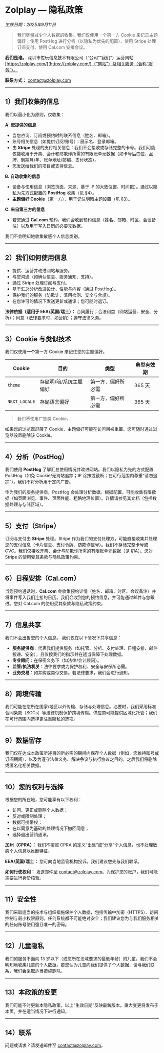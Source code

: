 # Zolplay — 隐私政策

*生效日期：2025年9月11日*

> 我们尽量减少个人数据的收集。我们仅使用一个第一方 Cookie 来记录主题偏好；使用 PostHog 进行分析（以隐私为优先的配置）、使用 Stripe 处理订阅支付、使用 Cal.com 安排会议。

**我们是谁。** 深圳市佐玩信息技术有限公司（“公司”“我们”）运营网站 [https://zolplay.com/](https://zolplay.com/)（“网站”）及相关服务（合称“服务”）。

**联系方式：** [contact@zolplay.com](mailto:contact@zolplay.com)

---

## 1）我们收集的信息

我们以最小化为原则，仅收集：

**A. 您提供的信息**

* 当您咨询、订阅或预约时的联系信息（姓名、邮箱）。
* 账号相关信息（如提供订阅/账号）：展示名、登录邮箱。
* 由 **Stripe** 处理的支付相关信息：我们不会接收或存储完整的卡号。我们可能仅接收用于开票、会计和防欺诈所需的有限账单元数据（如卡号后四位、品牌、到期月/年、账单地址/邮编、支付状态）。
* 您发送给我们的项目或支持信息。

**B. 自动收集的信息**

* 设备与使用信息（浏览页面、来源、基于 IP 的大致位置、时间戳）。通过以隐私为先方式配置的 **PostHog** 收集（见 §4）。
* **主题偏好 Cookie**（第一方），用于记住明暗主题设置（见 §3）。

**C. 来自第三方的信息**

* 若您通过 **Cal.com** 预约，我们会收到预约信息（姓名、邮箱、时区、会议备注）以及用于写入日历的必要元数据。

我们不会明知地收集敏感个人信息类别。

---

## 2）我们如何使用信息

* 提供、运营并改进网站与服务。
* 与您沟通（如确认信息、服务通知、支持）。
* 通过 Stripe 处理订阅与支付。
* 基于汇总分析改进设计、性能与内容（通过 PostHog）。
* 保护我们的服务（防欺诈、滥用检测、安全与合规）。
* 在您许可的情况下发送更新或通讯；您可随时退订。

**法律依据（适用于 EEA/英国/瑞士）：** 合同履行；合法利益（网站运营、安全、分析）；同意（法律要求时，如营销）；遵守法律义务。

---

## 3）Cookie 与类似技术

我们仅使用**一个**第一方 Cookie 来记住您的主题偏好。

| Cookie | 目的 | 类型 | 典型有效期 |
| --- | --- | --- | --- |
| `theme` | 存储明/暗/系统主题偏好 | 第一方，偏好所必需 | 365 天 |
| `NEXT_LOCALE` | 存储语言偏好 | 第一方，偏好所必需 | 365 天 |

> 我们**不**使用广告类 Cookie。

如果您的浏览器屏蔽了 Cookie，主题偏好可能在访问间被重置。您可随时通过浏览器设置删除该 Cookie。

---

## 4）分析（PostHog）

我们使用 **PostHog** 了解汇总使用情况并改进网站。我们以隐私为先的方式配置 PostHog（如免 Cookie/无跨站追踪；IP 涂抹或截断；在可行范围内尊重“请勿追踪”）。我们不将分析用于定向广告。

作为我们的服务提供商，PostHog 会处理分析数据。根据配置，可能收集有限数据（如页面浏览、事件、页面性能、粗略地理位置）。详情请参见其文档（包括数据处理与存储区域）。

---

## 5）支付（Stripe）

订阅与支付由 **Stripe** 处理。Stripe 作为我们的支付处理方，可能直接收集并处理您的支付信息（卡片信息、支付令牌、防欺诈信号）。我们不存储完整卡号或 CVC。我们仅接收开票、会计与防欺诈所需的有限账单元数据（见 §1A）。您对 Stripe 的使用受其条款与隐私政策约束。

---

## 6）日程安排（Cal.com）

当您预约通话时，**Cal.com** 会收集预约详情（姓名、邮箱、时区、会议备注）并将事件写入我们连接的日历。我们会收到您的预约信息，并可能通过邮件与您跟进。您对 Cal.com 的使用受其条款与隐私政策约束。

---

## 7）信息共享

我们不会出售您的个人信息。
我们仅在以下情况下共享信息：

* **服务提供商**：代表我们提供服务（如托管、分析、支付处理、日程安排、邮件投递、安全），且仅按我们的指示并在适当保障下处理数据。
* **专业顾问**：在保密义务下（如法律/会计顾问）。
* **监管/执法机关**：法律要求或为保护权利、安全与安保所必需。
* **业务交易**：如并购或类似交易。若法律要求，我们会进行通知。

---

## 8）跨境传输

我们可能在您所在国家/地区以外传输、存储与处理信息。必要时，我们采用标准合同条款（SCCs）等法律机制保护跨境传输。供应商可能提供区域化托管；我们在可行范围内选择更注重隐私的选项。

---

## 9）数据留存

我们仅在达成本政策所述目的所必需的期间内保存个人数据（例如，您维持账号或订阅期间），以及为遵守法律义务、解决争议与执行协议之目的。之后我们将删除或匿名化相关数据。

---

## 10）您的权利与选择

根据您的所在地，您可能享有以下权利：

* 访问、更正或删除个人数据；
* 反对或限制处理；
* 数据可携带权；
* 在以同意为基础的处理情况下撤回同意；
* 选择退出营销通讯。

**加州（CPRA）：** 我们不按照 CPRA 的定义“出售”或“分享”个人信息，也不处理敏感个人信息以推断特征。

**EEA/英国/瑞士：** 您可向当地监管机构投诉。我们建议您先与我们联系。

**如何行使权利：** 发送邮件至 [contact@zolplay.com](mailto:contact@zolplay.com)。为保护您的账户，我们可能需要进行身份核验。

---

## 11）安全性

我们采取适当的技术与组织措施保护个人数据，包括传输中加密（HTTPS）、访问控制与最小权限原则。任何系统都不可能绝对安全；我们建议您为与我们服务相关的任何账号使用强且唯一的密码。

---

## 12）儿童隐私

我们的服务不面向 13 岁以下（或您所在法域要求的最低年龄）的儿童。我们不会明知地收集儿童的个人数据。若您认为儿童向我们提供了个人数据，请与我们联系，我们会采取适当措施删除。

---

## 13）本政策的变更

我们可能不时更新本隐私政策。以上“生效日期”反映最新版本。重大变更将发布于本页，并在适当情况下进行通知。

---

## 14）联系

问题或请求？请发送邮件至 [contact@zolplay.com](mailto:contact@zolplay.com)。

